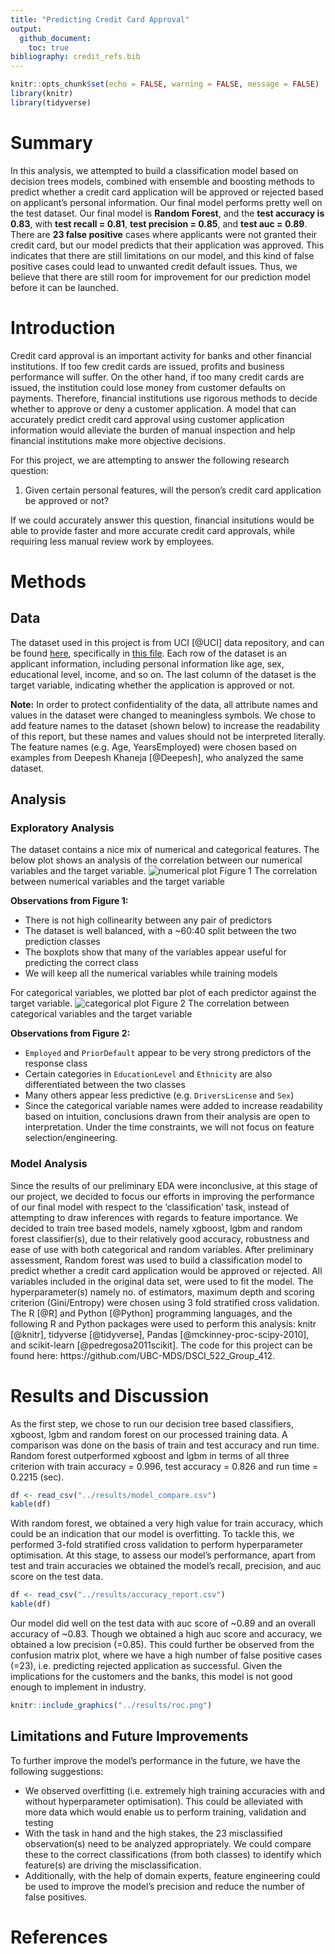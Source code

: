 ```yaml
---
title: "Predicting Credit Card Approval"
output: 
  github_document:
    toc: true
bibliography: credit_refs.bib
---
```


```r
knitr::opts_chunk$set(echo = FALSE, warning = FALSE, message = FALSE)
library(knitr)
library(tidyverse)
```

# Summary
In this analysis, we attempted to build a classification model based on
decision trees models, combined with ensemble and boosting methods to predict whether a credit card application will be approved or rejected based on applicant’s personal information. Our final model performs pretty well on the test dataset.
Our final model is **Random Forest**, and the **test accuracy is 0.83**,
with **test recall = 0.81**, **test precision = 0.85**, and **test auc = 0.89**. There are **23 false positive** cases where applicants were not granted their credit card, but our model predicts that their application was approved. This indicates that there are still limitations on our model, and this kind of false positive cases could lead to unwanted credit default issues. Thus, we believe that there are still room for improvement for our prediction model before it can be launched. 


# Introduction
Credit card approval is an important activity for banks and other
financial institutions. If too few credit cards are issued, profits and
business performance will suffer. On the other hand, if too many credit
cards are issued, the institution could lose money from customer
defaults on payments. Therefore, financial institutions use rigorous
methods to decide whether to approve or deny a customer application. A
model that can accurately predict credit card approval using customer
application information would alleviate the burden of manual inspection
and help financial institutions make more objective decisions.

For this project, we are attempting to answer the following research
question:

1.  Given certain personal features, will the person’s credit card
    application be approved or not?

If we could accurately answer this question, financial insitutions would
be able to provide faster and more accurate credit card approvals, while
requiring less manual review work by employees.

# Methods

## Data

The dataset used in this project is from  UCI [@UCI] data repository, and can be found [here](https://archive.ics.uci.edu/ml/datasets/Credit+Approval), specifically in [this file](https://archive.ics.uci.edu/ml/machine-learning-databases/credit-screening/crx.data). 
Each row of the dataset is an applicant information, including personal information like age, sex, educational level, income, and so on. The last column of the dataset is the target variable, indicating whether the application is approved or not.

**Note:** In order to protect confidentiality of the data, all attribute names and values in the dataset were changed to meaningless symbols. We chose to add feature names to the dataset (shown below) to increase the readability of this report, but these names and values should not be interpreted literally. The feature names (e.g. Age, YearsEmployed) were chosen based on examples from Deepesh Khaneja [@Deepesh], who analyzed the same dataset.


## Analysis

### Exploratory Analysis
The dataset contains a nice mix of numerical and categorical features. The below plot shows an analysis of the correlation between our numerical variables and the target variable. 
![numerical plot](../img/numerical.png) 
 Figure 1 The correlation between numerical variables and the target variable

**Observations from Figure 1:**

- There is not high collinearity between any pair of predictors
- The dataset is well balanced, with a ~60:40 split between the two prediction classes
- The boxplots show that many of the variables appear useful for predicting the correct class
- We will keep all the numerical variables while training models

For categorical variables, we plotted bar plot of each predictor against the target variable.
![categorical plot](../img/categorical.png) 
Figure 2 The correlation between categorical variables and the target variable

**Observations from Figure 2:**

- `Employed` and `PriorDefault` appear to be very strong predictors of the response class
- Certain categories in `EducationLevel` and `Ethnicity` are also differentiated between the two classes
- Many others appear less predictive (e.g. `DriversLicense` and `Sex`)
- Since the categorical variable names were added to increase readability based on intuition, conclusions drawn from their analysis are open to interpretation. Under the time constraints, we will not focus on feature selection/engineering.

### Model Analysis

Since the results of our preliminary EDA were inconclusive, at this stage of our project, we decided to focus our efforts in improving the performance of our final model with respect to the 'classification' task, instead of attempting to draw inferences with regards to feature importance. We decided to train tree based models, namely xgboost, lgbm and random forest classifier(s), due to their relatively good accuracy, robustness and ease of use with both categorical and random variables. After preliminary assessment, Random forest was used to build a classification model to predict whether a credit card application would be approved or rejected. All variables included in the original data set, were used to fit the model. The hyperparameter(s) namely no. of estimators, maximum depth and scoring criterion (Gini/Entropy) were chosen using 3 fold stratified cross validation.
The R [@R] and Python [@Python] programming languages, and the following R and Python packages were used to perform this analysis: knitr [@knitr], tidyverse [@tidyverse], Pandas [@mckinney-proc-scipy-2010], and scikit-learn [@pedregosa2011scikit]. The code for this project can be found here: https://github.com/UBC-MDS/DSCI_522_Group_412.

# Results and Discussion

As the first step, we chose to run our decision tree based classifiers, xgboost, lgbm and random forest on our processed training data. A comparison was done on the basis of train and test accuracy and run time. Random forest outperformed xgboost and lgbm in terms of all three criterion with train accuracy = 0.996, test accuracy = 0.826 and run time = 0.2215 (sec).
```r
df <- read_csv("../results/model_compare.csv")
kable(df)
```

With random forest, we obtained a very high value for train accuracy, which could be an indication that our model is overfitting. To tackle this, we performed 3-fold stratified cross validation to perform hyperparameter optimisation. At this stage, to assess our model's performance, apart from test and train accuracies we obtained the model's recall, precision, and auc score on the test data.

```r
df <- read_csv("../results/accuracy_report.csv")
kable(df)
```

Our model did well on the test data with auc score of ~0.89 and an overall accuracy of ~0.83. Though we obtained a high auc score and accuracy, we obtained a low precision (=0.85). This could further be observed from the confusion matrix plot, where we have a high number of false positive cases (=23), i.e. predicting rejected application as successful. Given the implications for the customers and the banks, this model is not good enough to implement in industry.

```r
knitr::include_graphics("../results/roc.png")
```
## Limitations and Future Improvements

To further improve the model's performance in the future, we have the following suggestions:

- We observed overfitting (i.e. extremely high training accuracies with and without hyperparameter optimisation). This could be alleviated with more data which would enable us to perform training, validation and testing
- With the task in hand and the high stakes, the 23 misclassified observation(s) need to be analyzed appropriately. We could compare these to the correct classifications (from both classes) to identify which feature(s) are driving the misclassification. 
- Additionally, with the help of domain experts, feature engineering could be used to improve the model's precision and reduce the number of false positives.

# References
